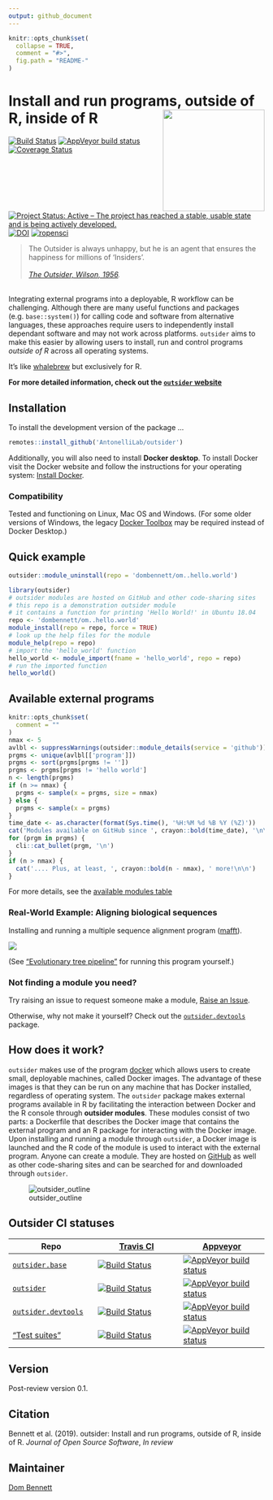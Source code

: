 ```yaml
---
output: github_document
---
```


<!-- README.md is generated from README.Rmd. Please edit that file -->
<!-- devtools::rmarkdown::render("README.Rmd") -->
<!-- Rscript -e "library(knitr); knit('README.Rmd')" -->

```r
knitr::opts_chunk$set(
  collapse = TRUE,
  comment = "#>",
  fig.path = "README-"
)
```

# Install and run programs, outside of R, inside of R <img src="logo.png" height="200" align="right"/>

[![Build Status](https://travis-ci.org/AntonelliLab/outsider.svg?branch=master)](https://travis-ci.org/AntonelliLab/outsider) [![AppVeyor build status](https://ci.appveyor.com/api/projects/status/github/AntonelliLab/outsider?branch=master&svg=true)](https://ci.appveyor.com/project/DomBennett/outsider) [![Coverage Status](https://coveralls.io/repos/github/AntonelliLab/outsider/badge.svg?branch=master)](https://coveralls.io/github/AntonelliLab/outsider?branch=master) [![Project Status: Active – The project has reached a stable, usable state and is being actively developed.](https://www.repostatus.org/badges/latest/active.svg)](https://www.repostatus.org/#active) [![DOI](https://zenodo.org/badge/145114547.svg)](https://zenodo.org/badge/latestdoi/145114547) [![ropensci](https://badges.ropensci.org/282_status.svg)](https://github.com/ropensci/onboarding/issues/282)

> The Outsider is always unhappy, but he is an agent that ensures the happiness for millions of 'Insiders'.<br><br>
*[The Outsider, Wilson, 1956](https://en.wikipedia.org/wiki/The_Outsider_(Colin_Wilson)).*

<br>
Integrating external programs into a deployable, R workflow can be challenging. Although there are many useful functions and packages (e.g. `base::system()`) for calling code and software from alternative languages, these approaches require users to independently install dependant software and may not work across platforms. `outsider` aims to make this easier by allowing users to install, run and control programs *outside of R* across all operating systems.

It's like [whalebrew](https://github.com/whalebrew/whalebrew) but exclusively
for R.

**For more detailed information, check out the [`outsider` website](https://antonellilab.github.io/outsider/articles/outsider.html)**

## Installation

To install the development version of the package ...

```r
remotes::install_github('AntonelliLab/outsider')
```

Additionally, you will also need to install **Docker desktop**. To install
Docker visit the Docker website and follow the instructions for your operating
system: [Install Docker](https://www.docker.com/products/docker-desktop).

### Compatibility

Tested and functioning on Linux, Mac OS and Windows. (For some older versions of
Windows, the legacy
[Docker Toolbox](https://docs.docker.com/toolbox/toolbox_install_windows/) may
be required instead of Docker Desktop.)

## Quick example

```r
outsider::module_uninstall(repo = 'dombennett/om..hello.world')
```

```r
library(outsider)
# outsider modules are hosted on GitHub and other code-sharing sites
# this repo is a demonstration outsider module
# it contains a function for printing 'Hello World!' in Ubuntu 18.04
repo <- 'dombennett/om..hello.world'
module_install(repo = repo, force = TRUE)
# look up the help files for the module
module_help(repo = repo)
# import the 'hello_world' function
hello_world <- module_import(fname = 'hello_world', repo = repo)
# run the imported function
hello_world()
```

## Available external programs

```r
knitr::opts_chunk$set(
  comment = ""
)
nmax <- 5
avlbl <- suppressWarnings(outsider::module_details(service = 'github'))
prgms <- unique(avlbl[['program']])
prgms <- sort(prgms[prgms != ''])
prgms <- prgms[prgms != 'hello world']
n <- length(prgms)
if (n >= nmax) {
  prgms <- sample(x = prgms, size = nmax)
} else {
  prgms <- sample(x = prgms)
}
time_date <- as.character(format(Sys.time(), '%H:%M %d %B %Y (%Z)'))
cat('Modules available on GitHub since ', crayon::bold(time_date), '\n\n')
for (prgm in prgms) {
  cli::cat_bullet(prgm, '\n')
}
if (n > nmax) {
  cat('.... Plus, at least, ', crayon::bold(n - nmax), ' more!\n\n')
}
```

For more details, see the [available modules table](https://antonellilab.github.io/outsider/articles/available.html)

### Real-World Example: Aligning biological sequences

Installing and running a multiple sequence alignment program 
([mafft](https://mafft.cbrc.jp/alignment/software/)).

![](other/alignment_example.gif)

(See ["Evolutionary tree pipeline"](https://antonellilab.github.io/outsider/articles/phylogenetic_pipeline.html) for running this program yourself.)

### Not finding a module you need?

Try raising an issue to request someone make a module,
[Raise an Issue](https://github.com/AntonelliLab/outsider/issues/new).


Otherwise, why not make it yourself? Check out the [`outsider.devtools`](https://github.com/AntonelliLab/outsider.devtools) package.

## How does it work?

`outsider` makes use of the program [docker](https://www.docker.com/) which
allows users to create small, deployable machines, called Docker images.
The advantage of these images is that they can be run on any machine that has
Docker installed, regardless of operating system. The `outsider` package makes
external programs available in R by facilitating the interaction between Docker
and the R console through **outsider modules**. These modules consist of two
parts: a Dockerfile that describes the Docker image that contains the external
program and an R package for interacting with the Docker image. Upon installing
and running a module through `outsider`, a Docker image is launched and the R
code of the module is used to interact with the external program. Anyone can
create a module. They are hosted on [GitHub](https://github.com/) as well as
other code-sharing sites and can be searched for and downloaded through
`outsider`.

![outsider_outline](https://raw.githubusercontent.com/AntonelliLab/outsider/master/other/outline.png)

## Outsider CI statuses

|Repo|[Travis CI](https://travis-ci.org/)|[Appveyor](https://www.appveyor.com/)|
|---|---|---|
|[`outsider.base`](https://github.com/AntonelliLab/outsider.base)|[![Build Status](https://travis-ci.org/AntonelliLab/outsider.base.svg?branch=master)](https://travis-ci.org/AntonelliLab/outsider.base)|[![AppVeyor build status](https://ci.appveyor.com/api/projects/status/github/AntonelliLab/outsider.base?branch=master&svg=true)](https://ci.appveyor.com/project/DomBennett/outsider.base)|
|[`outsider`](https://github.com/AntonelliLab/outsider)|[![Build Status](https://travis-ci.org/AntonelliLab/outsider.svg?branch=master)](https://travis-ci.org/AntonelliLab/outsider)|[![AppVeyor build status](https://ci.appveyor.com/api/projects/status/github/AntonelliLab/outsider?branch=master&svg=true)](https://ci.appveyor.com/project/DomBennett/outsider)|
|[`outsider.devtools`](https://github.com/AntonelliLab/outsider.devtools)|[![Build Status](https://travis-ci.org/AntonelliLab/outsider.devtools.svg?branch=master)](https://travis-ci.org/AntonelliLab/outsider.devtools)|[![AppVeyor build status](https://ci.appveyor.com/api/projects/status/github/AntonelliLab/outsider.devtools?branch=master&svg=true)](https://ci.appveyor.com/project/DomBennett/outsider.devtools)|
|["Test suites"](https://github.com/AntonelliLab/outsider-testsuites)|[![Build Status](https://travis-ci.org/AntonelliLab/outsider-testsuites.svg?branch=master)](https://travis-ci.org/AntonelliLab/outsider-testsuites)|[![AppVeyor build status](https://ci.appveyor.com/api/projects/status/github/AntonelliLab/outsider-testsuites?branch=master&svg=true)](https://ci.appveyor.com/project/DomBennett/outsider-testsuites)|

## Version

Post-review version 0.1.

## Citation

Bennett et al. (2019). outsider: Install and run programs, outside of R, inside of R.
*Journal of Open Source Software*, *In review*

## Maintainer

[Dom Bennett](https://github.com/DomBennett)
